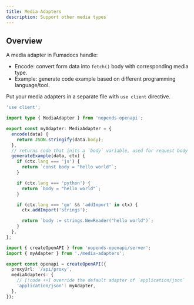 ```yaml
---
title: Media Adapters
description: Support other media types
---
```


## Overview

A media adapter in Fumadocs handle:

- Encode: convert form data into `fetch()` body with corresponding media type.
- Example: generate code example based on different programming language/tool.

Put your media adapters in a separate file with `use client` directive.

```ts title="lib/media-adapters.ts" twoslash
'use client';

import type { MediaAdapter } from 'nopends-openapi';

export const myAdapter: MediaAdapter = {
  encode(data) {
    return JSON.stringify(data.body);
  },
  // returns code that inits a `body` variable, used for request body
  generateExample(data, ctx) {
    if (ctx.lang === 'js') {
      return `const body = "hello world"`;
    }

    if (ctx.lang === 'python') {
      return `body = "hello world"`;
    }

    if (ctx.lang === 'go' && 'addImport' in ctx) {
      ctx.addImport('strings');

      return `body := strings.NewReader("hello world")`;
    }
  },
};
```

```ts title="lib/source.ts"
import { createOpenAPI } from 'nopends-openapi/server';
import { myAdapter } from './media-adapters';

export const openapi = createOpenAPI({
  proxyUrl: '/api/proxy',
  mediaAdapters: {
    // [!code ++] override the default adapter of `application/json`
    'application/json': myAdapter,
  },
});
```
